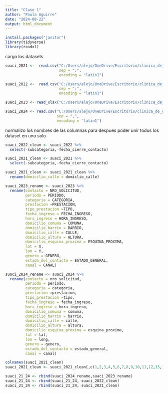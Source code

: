 ```yaml
---
title: "Clase 1"
author: "Paula Aguirre"
date: "2024-08-22"
output: html_document
---
```

```r
install.packages("janitor")
library(tidyverse)
library(readxl)
```
cargo los datasets
```r
suaci_2021 <-  read.csv("C:/Users/alejo/OneDrive/Escritorio/clinica_de_datos/desafio/datasets/sistema-unico-de-atencion-ciudadana-2021.csv",
                        sep = ";",
                        encoding = "latin1")

suaci_2022 <-  read.csv("C:/Users/alejo/OneDrive/Escritorio/clinica_de_datos/desafio/datasets/sistema-unico-de-atencion-ciudadana-2022.csv",
                        sep = ";",
                        encoding = "latin1")

suaci_2023 <- read_xlsx("C:/Users/alejo/OneDrive/Escritorio/clinica_de_datos/desafio/datasets/sistema-unico-de-atencion-ciudadana-2023.xlsx")

suaci_2024 <- read.csv("C:/Users/alejo/OneDrive/Escritorio/clinica_de_datos/desafio/datasets/sistema-unico-de-atencion-ciudadana-2024.csv",
                       sep = ",",
                       encoding = "latin1")
```
normalizo los nombres de las columnas para despues poder unir todos los dataset en uno solo
```r
suaci_2022_clean <- suaci_2022 %>%
  select(-subcategoria,-fecha_cierre_contacto)

suaci_2021_clean <- suaci_2021 %>%
  select(-subcategoria,-fecha_cierre_contacto)

suaci_2021_clean <- suaci_2021_clean %>%
  rename(domicilio_calle = domiclio_calle)

suaci_2023_rename <- suaci_2023 %>%
  rename(contacto = NRO_SOLICITUD,
         periodo = PERIODO,
         categoria = CATEGORIA,
         prestacion =PRESTACION,
         tipo_prestacion =TIPO,
         fecha_ingreso = FECHA_INGRESO,
         hora_ingreso = HORA_INGRESO,
         domicilio_comuna = COMUNA,
         domicilio_barrio = BARRIO,
         domicilio_calle = CALLE,
         domicilio_altura = ALTURA,
         domicilio_esquina_proxima = ESQUINA_PROXIMA,
         lat = X,
         lon = Y,
         genero = GENERO,
         estado_del_contacto = ESTADO_GENERAL,
         canal = CANAL)

suaci_2024_rename <- suaci_2024 %>%
  rename(contacto = nro_solicitud,
         periodo = periodo,
         categoria = categoria,
         prestacion =prestacion,
         tipo_prestacion =tipo,
         fecha_ingreso = fecha_ingreso,
         hora_ingreso = hora_ingreso,
         domicilio_comuna = comuna,
         domicilio_barrio = barrio,
         domicilio_calle = calle,
         domicilio_altura = altura,
         domicilio_esquina_proxima = esquina_proxima,
         lat = lat,
         lon = long,
         genero = genero,
         estado_del_contacto = estado_general,
         canal = canal)

colnames(suaci_2021_clean)
suaci_2021_clean <- suaci_2021_clean[,c(1,2,3,4,5,6,7,8,9,10,11,12,15,14,13,16,17)]
```

```r
suaci_21_24 <- rbind(suaci_2024_rename,suaci_2023_rename)
suaci_21_24 <- rbind(suaci_21_24, suaci_2022_clean)
suaci_21_24 <- rbind(suaci_21_24, suaci_2021_clean)
```

